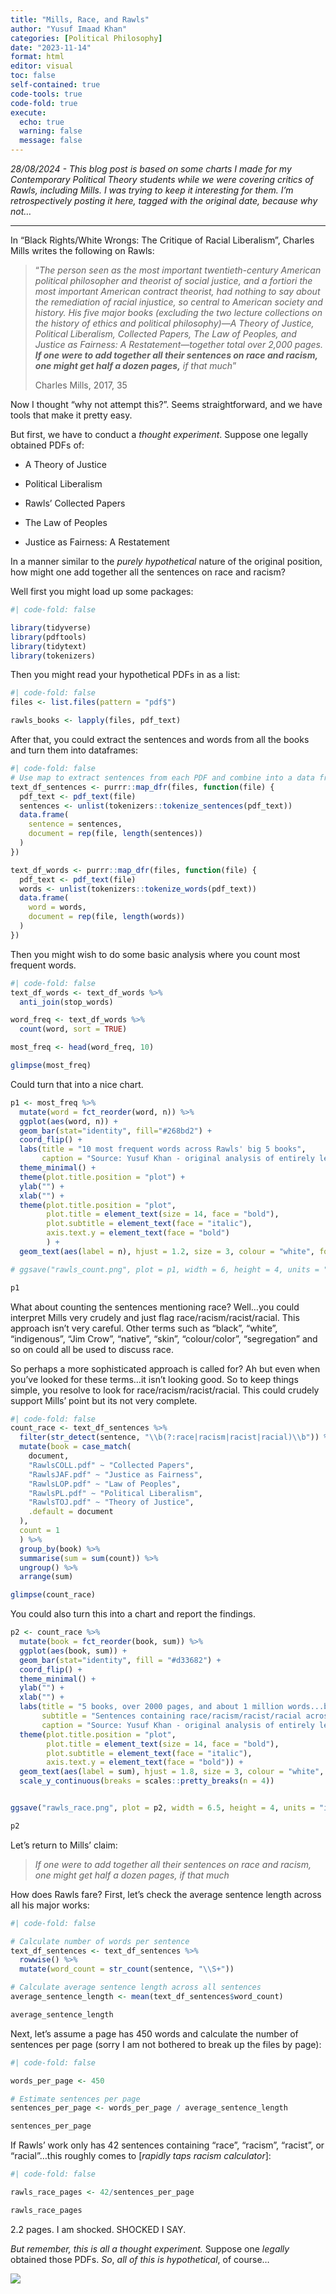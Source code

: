 ---
title: "Mills, Race, and Rawls"
author: "Yusuf Imaad Khan"
categories: [Political Philosophy]
date: "2023-11-14"
format: html
editor: visual
toc: false
self-contained: true
code-tools: true
code-fold: true 
execute:
  echo: true
  warning: false
  message: false
---

*28/08/2024 - This blog post is based on some charts I made for my Contemporary Political Theory students while we were covering critics of Rawls, including Mills. I was trying to keep it interesting for them. I'm retrospectively posting it here, tagged with the original date, because why not...*

------------------------------------------------------------------------

In "Black Rights/White Wrongs: The Critique of Racial Liberalism", Charles Mills writes the following on Rawls:

> "*The person seen as the most important twentieth-century American political philosopher and theorist of social justice, and a fortiori the most important American contract theorist, had nothing to say about the remediation of racial injustice, so central to American society and history. His five major books (excluding the two lecture collections on the history of ethics and political philosophy)---A Theory of Justice, Political Liberalism, Collected Papers, The Law of Peoples, and Justice as Fairness: A Restatement---together total over 2,000 pages. **If one were to add together all their sentences on race and racism, one might get half a dozen pages,** if that much*"
>
> Charles Mills, 2017, 35

Now I thought "why not attempt this?". Seems straightforward, and we have tools that make it pretty easy.

But first, we have to conduct a *thought experiment*. Suppose one legally obtained PDFs of:

-   A Theory of Justice

-   Political Liberalism

-   Rawls' Collected Papers

-   The Law of Peoples

-   Justice as Fairness: A Restatement

In a manner similar to the *purely hypothetical* nature of the original position, how might one add together all the sentences on race and racism?

Well first you might load up some packages:

```{r}
#| code-fold: false

library(tidyverse)
library(pdftools)
library(tidytext)
library(tokenizers)
```

Then you might read your hypothetical PDFs in as a list:

```{r}
#| code-fold: false
files <- list.files(pattern = "pdf$")

rawls_books <- lapply(files, pdf_text)
```

After that, you could extract the sentences and words from all the books and turn them into dataframes:

```{r}
#| code-fold: false
# Use map to extract sentences from each PDF and combine into a data frame
text_df_sentences <- purrr::map_dfr(files, function(file) {
  pdf_text <- pdf_text(file)
  sentences <- unlist(tokenizers::tokenize_sentences(pdf_text))
  data.frame(
    sentence = sentences,
    document = rep(file, length(sentences))
  )
})

text_df_words <- purrr::map_dfr(files, function(file) {
  pdf_text <- pdf_text(file)
  words <- unlist(tokenizers::tokenize_words(pdf_text))
  data.frame(
    word = words,
    document = rep(file, length(words))
  )
})

```

Then you might wish to do some basic analysis where you count most frequent words.

```{r}
#| code-fold: false
text_df_words <- text_df_words %>%
  anti_join(stop_words)

word_freq <- text_df_words %>%
  count(word, sort = TRUE)

most_freq <- head(word_freq, 10)

glimpse(most_freq)

```

Could turn that into a nice chart.

```{r}
p1 <- most_freq %>% 
  mutate(word = fct_reorder(word, n)) %>% 
  ggplot(aes(word, n)) +
  geom_bar(stat="identity", fill="#268bd2") +
  coord_flip() +
  labs(title = "10 most frequent words across Rawls' big 5 books",
       caption = "Source: Yusuf Khan - original analysis of entirely legal PDFs of COLL, JAF, LOP, PL, TOJ") +
  theme_minimal() +
  theme(plot.title.position = "plot") +
  ylab("") +
  xlab("") +
  theme(plot.title.position = "plot",
        plot.title = element_text(size = 14, face = "bold"),
        plot.subtitle = element_text(face = "italic"),
        axis.text.y = element_text(face = "bold")
        ) +
  geom_text(aes(label = n), hjust = 1.2, size = 3, colour = "white", fontface = "bold")

# ggsave("rawls_count.png", plot = p1, width = 6, height = 4, units = "in", bg = "#fdf6e3")

p1
```

What about counting the sentences mentioning race? Well...you could interpret Mills very crudely and just flag race/racism/racist/racial. This approach isn't very careful. Other terms such as "black", "white", "indigenous", "Jim Crow", "native", "skin", "colour/color", "segregation" and so on could all be used to discuss race.

So perhaps a more sophisticated approach is called for? Ah but even when you've looked for these terms...it isn't looking good. So to keep things simple, you resolve to look for race/racism/racist/racial. This could crudely support Mills' point but its not very complete.

```{r}
#| code-fold: false
count_race <- text_df_sentences %>% 
  filter(str_detect(sentence, "\\b(?:race|racism|racist|racial)\\b")) %>% 
  mutate(book = case_match(
    document,
    "RawlsCOLL.pdf" ~ "Collected Papers",
    "RawlsJAF.pdf" ~ "Justice as Fairness",
    "RawlsLOP.pdf" ~ "Law of Peoples",
    "RawlsPL.pdf" ~ "Political Liberalism",
    "RawlsTOJ.pdf" ~ "Theory of Justice",
    .default = document
  ),
  count = 1
  ) %>% 
  group_by(book) %>%
  summarise(sum = sum(count)) %>% 
  ungroup() %>% 
  arrange(sum)

glimpse(count_race)
```

You could also turn this into a chart and report the findings.

```{r}
p2 <- count_race %>% 
  mutate(book = fct_reorder(book, sum)) %>% 
  ggplot(aes(book, sum)) +
  geom_bar(stat="identity", fill = "#d33682") +
  coord_flip() +
  theme_minimal() +
  ylab("") +
  xlab("") +
  labs(title = "5 books, over 2000 pages, and about 1 million words...but Rawls only \nhas 42 sentences containing 'race', 'racism', 'racist', or 'racial'",
       subtitle = "Sentences containing race/racism/racist/racial across 5 of Rawls' books",
       caption = "Source: Yusuf Khan - original analysis of entirely legal PDFs") +
  theme(plot.title.position = "plot",
        plot.title = element_text(size = 14, face = "bold"),
        plot.subtitle = element_text(face = "italic"),
        axis.text.y = element_text(face = "bold")) +
  geom_text(aes(label = sum), hjust = 1.8, size = 3, colour = "white", fontface = "bold") +
  scale_y_continuous(breaks = scales::pretty_breaks(n = 4))


ggsave("rawls_race.png", plot = p2, width = 6.5, height = 4, units = "in", bg = "#fdf6e3")

p2
```

Let's return to Mills' claim:

> *If one were to add together all their sentences on race and racism, one might get half a dozen pages, if that much*

How does Rawls fare? First, let's check the average sentence length across all his major works:

```{r}
#| code-fold: false

# Calculate number of words per sentence
text_df_sentences <- text_df_sentences %>%
  rowwise() %>%
  mutate(word_count = str_count(sentence, "\\S+"))

# Calculate average sentence length across all sentences
average_sentence_length <- mean(text_df_sentences$word_count)

average_sentence_length

```

Next, let's assume a page has 450 words and calculate the number of sentences per page (sorry I am not bothered to break up the files by page):

```{r}
#| code-fold: false

words_per_page <- 450

# Estimate sentences per page
sentences_per_page <- words_per_page / average_sentence_length

sentences_per_page

```

If Rawls' work only has 42 sentences containing "race", "racism", "racist", or "racial"...this roughly comes to \[*rapidly taps racism calculator*\]:

```{r}
#| code-fold: false

rawls_race_pages <- 42/sentences_per_page

rawls_race_pages

```

2.2 pages. I am shocked. SHOCKED I SAY.

*But remember, this is all a thought experiment.* Suppose one *legally* obtained those PDFs. *So*, *all of this is hypothetical*, of course...

![](rawrls.jpg){fig-align="center"}
